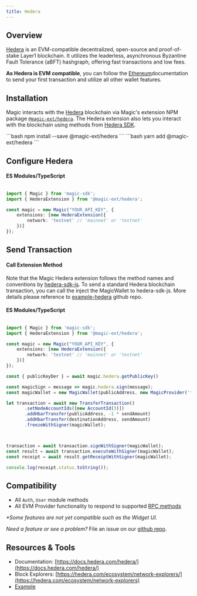 ---
title: Hedera
---

## Overview

[Hedera](https://hedera.com/) is an EVM-compatible decentralized, open-source and proof-of-stake Layer1 blockchain. It utilizes the leaderless, asynchronous Byzantine Fault Tolerance (aBFT) hashgraph, offering fast transactions and low fees.

**As Hedera is EVM compatible**, you can follow the [Ethereum](/docs/blockchains/featured-chains/ethereum/javascript)documentation to send your first transaction and utilize all other wallet features.

## Installation

Magic interacts with the [Hedera](https://hedera.com/) blockchain via Magic's extension NPM package [`@magic-ext/hedera`](https://www.npmjs.com/package/@magic-ext/hedera). The Hedera extension also lets you interact with the blockchain using methods from [Hedera SDK](https://www.npmjs.com/package/hedera-sdk-js).

<Tabs>
  <Tab title="NPM">```bash npm install --save @magic-ext/hedera ```</Tab>
  <Tab title="Yarn">```bash yarn add @magic-ext/hedera ```</Tab>
</Tabs>

## Configure Hedera

#### ES Modules/TypeScript

```TypeScript Typescript

import { Magic } from 'magic-sdk';
import { HederaExtension } from '@magic-ext/hedera';

const magic = new Magic("YOUR_API_KEY", {
    extensions: [new HederaExtension({
        network: 'testnet' // 'mainnet' or 'testnet'
    })]
});
```

## Send Transaction

#### Call Extension Method

Note that the Magic Hedera extension follows the method names and conventions by [hedera-sdk-js](https://www.npmjs.com/package/hedera-sdk-js). To send a standard Hedera blockchain transaction, you can call the inject the MagicWallet to hedera-sdk-js. More details please reference to [example-hedera](https://github.com/magiclabs/example-hedera) github repo.

#### ES Modules/TypeScript

```TypeScript Typescript

import { Magic } from 'magic-sdk';
import { HederaExtension } from '@magic-ext/hedera';

const magic = new Magic("YOUR_API_KEY", {
    extensions: [new HederaExtension({
        network: 'testnet' // 'mainnet' or 'testnet'
    })]
});

const { publicKeyDer } = await magic.hedera.getPublicKey()

const magicSign = message => magic.hedera.sign(message);
const magicWallet = new MagicWallet(publicAddress, new MagicProvider('testnet'),                publicKeyDer, magicSign)

let transaction = await new TransferTransaction()
       .setNodeAccountIds([new AccountId(3)])
       .addHbarTransfer(publicAddress, -1 * sendAmount)
       .addHbarTransfer(destinationAddress, sendAmount)
       .freezeWithSigner(magicWallet);



transaction = await transaction.signWithSigner(magicWallet);
const result = await transaction.executeWithSigner(magicWallet);
const receipt = await result.getReceiptWithSigner(magicWallet);

console.log(receipt.status.toString());
```

## Compatibility

- All `Auth`, `User` module methods
- All EVM Provider functionality to respond to supported [RPC methods](/docs/embedded-wallet/api/client-side-sdks/web#evm-rpc-methods)

_\*Some features are not yet compatible such as the Widget UI._

_Need a feature or see a problem?_ File an issue on our [github repo](https://github.com/magiclabs/magic-js).

## Resources & Tools

- Documentation: [https://docs.hedera.com/hedera/](https://docs.hedera.com/hedera/)
- Block Explorers: [https://hedera.com/ecosystem/network-explorers/](https://hedera.com/ecosystem/network-explorers)
- [Example](https://github.com/magiclabs/example-hedera)
